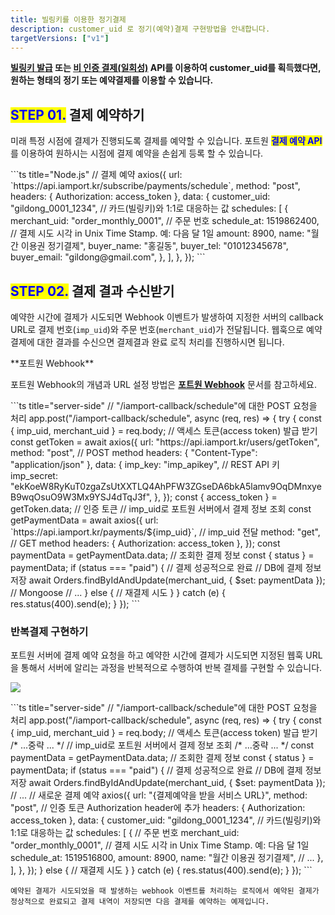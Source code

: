 ```yaml
---
title: 빌링키를 이용한 정기결제
description: customer_uid 로 정기(예약)결제 구현방법을 안내합니다.
targetVersions: ["v1"]
---
```



**[빌링키 발급](../../api/api-2/api-1) 또는 [비 인증 결제(일회성)](../../api/api-4/api-1) API를 이용하여
customer\_uid를 획득했다면, 원하는 형태의 정기 또는 예약결제를 이용할 수 있습니다.**

## <mark style="color:blue;">**STEP 01.**</mark> 결제 예약하기

미래 특정 시점에 결제가 진행되도록 결제를 예약할 수 있습니다.
포트원 <mark style="color:blue;">**결제 예약 API**</mark>를 이용하여
원하시는 시점에 결제 예약을 손쉽게 등록 할 수 있습니다.

<Tabs>
  <Tab title="server-side">
    ```ts title="Node.js"
    // 결제 예약
    axios({
      url: `https://api.iamport.kr/subscribe/payments/schedule`,
      method: "post",
      headers: { Authorization: access_token },
      data: {
        customer_uid: "gildong_0001_1234", // 카드(빌링키)와 1:1로 대응하는 값
        schedules: [
          {
            merchant_uid: "order_monthly_0001", // 주문 번호
            schedule_at: 1519862400, // 결제 시도 시각 in Unix Time Stamp. 예: 다음 달 1일
            amount: 8900,
            name: "월간 이용권 정기결제",
            buyer_name: "홍길동",
            buyer_tel: "01012345678",
            buyer_email: "gildong@gmail.com",
          },
        ],
      },
    });
    ```
  </Tab>
</Tabs>

## <mark style="color:blue;">**STEP 02.**</mark> 결제 결과 수신받기

예약한 시간에 결제가 시도되면 Webhook 이벤트가 발생하여 지정한 서버의 callback URL로 결제
번호(`imp_uid`)와 주문 번호(`merchant_uid`)가 전달됩니다. 웹훅으로 예약결제에 대한 결과를 수신으면
결제결과 완료 로직 처리를 진행하시면 됩니다.

<Hint style="info">
  **포트원 Webhook**

  포트원 Webhook의 개념과 URL 설정 방법은 [**포트원 Webhook**](../../result/webhook) 문서를 참고하세요.
</Hint>

<Tabs>
  <Tab title="Node.js">
    ```ts title="server-side"
    // "/iamport-callback/schedule"에 대한 POST 요청을 처리
    app.post("/iamport-callback/schedule", async (req, res) => {
      try {
        const { imp_uid, merchant_uid } = req.body;
        // 액세스 토큰(access token) 발급 받기
        const getToken = await axios({
          url: "https://api.iamport.kr/users/getToken",
          method: "post", // POST method
          headers: { "Content-Type": "application/json" },
          data: {
            imp_key: "imp_apikey", // REST API 키
            imp_secret:
              "ekKoeW8RyKuT0zgaZsUtXXTLQ4AhPFW3ZGseDA6bkA5lamv9OqDMnxyeB9wqOsuO9W3Mx9YSJ4dTqJ3f",
          },
        });
        const { access_token } = getToken.data; // 인증 토큰
        // imp_uid로 포트원 서버에서 결제 정보 조회
        const getPaymentData = await axios({
          url: `https://api.iamport.kr/payments/${imp_uid}`, // imp_uid 전달
          method: "get", // GET method
          headers: { Authorization: access_token },
        });
        const paymentData = getPaymentData.data; // 조회한 결제 정보
        const { status } = paymentData;
        if (status === "paid") {
          // 결제 성공적으로 완료
          // DB에 결제 정보 저장
          await Orders.findByIdAndUpdate(merchant_uid, { $set: paymentData }); // Mongoose
          // ...
        } else {
          // 재결제 시도
        }
      } catch (e) {
        res.status(400).send(e);
      }
    });
    ```
  </Tab>
</Tabs>

### 반복결제 구현하기

포트원 서버에 결제 예약 요청을 하고 예약한 시간에 결제가 시도되면 지정된 웹훅 URL을 통해서
서버에 알리는 과정을 반복적으로 수행하여 반복 결제를 구현할 수 있습니다.

![](</gitbook-assets/ko/image (170).png>)

<Tabs>
  <Tab title="Node.js">
    ```ts title="server-side"
    // "/iamport-callback/schedule"에 대한 POST 요청을 처리
    app.post("/iamport-callback/schedule", async (req, res) => {
      try {
        const { imp_uid, merchant_uid } = req.body;
        // 액세스 토큰(access token) 발급 받기
        /* ...중략 ... */
        // imp_uid로 포트원 서버에서 결제 정보 조회
        /* ...중략 ... */
        const paymentData = getPaymentData.data; // 조회한 결제 정보
        const { status } = paymentData;
        if (status === "paid") {
          // 결제 성공적으로 완료
          // DB에 결제 정보 저장
          await Orders.findByIdAndUpdate(merchant_uid, { $set: paymentData });
          // ...
          // 새로운 결제 예약
          axios({
            url: "{결제예약을 받을 서비스 URL}",
            method: "post",
            // 인증 토큰 Authorization header에 추가
            headers: { Authorization: access_token },
            data: {
              customer_uid: "gildong_0001_1234", // 카드(빌링키)와 1:1로 대응하는 값
              schedules: [
                {
                  // 주문 번호
                  merchant_uid: "order_monthly_0001",
                  // 결제 시도 시각 in Unix Time Stamp. 예: 다음 달 1일
                  schedule_at: 1519516800,
                  amount: 8900,
                  name: "월간 이용권 정기결제",
                  // ...
                },
              ],
            },
          });
        } else {
          // 재결제 시도
        }
      } catch (e) {
        res.status(400).send(e);
      }
    });
    ```

    예약된 결제가 시도되었을 때 발생하는 webhook 이벤트를 처리하는 로직에서 예약된 결제가 정상적으로 완료되고 결제 내역이 저장되면 다음 결제를 예약하는 예제입니다.
  </Tab>
</Tabs>
